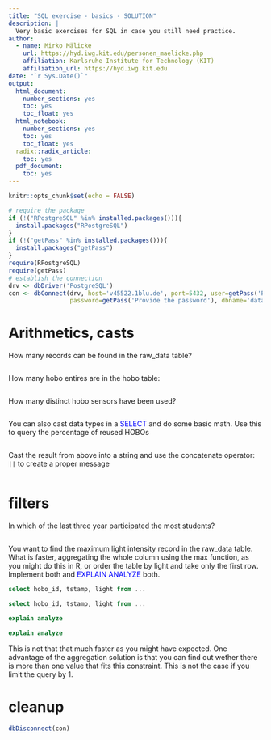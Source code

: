 ```yaml
---
title: "SQL exercise - basics - SOLUTION"
description: |
  Very basic exercises for SQL in case you still need practice.
author:
  - name: Mirko Mälicke
    url: https://hyd.iwg.kit.edu/personen_maelicke.php
    affiliation: Karlsruhe Institute for Technology (KIT)
    affiliation_url: https://hyd.iwg.kit.edu
date: "`r Sys.Date()`"
output:  
  html_document:
    number_sections: yes
    toc: yes
    toc_float: yes
  html_notebook:
    number_sections: yes
    toc: yes
    toc_float: yes
  radix::radix_article:
    toc: yes
  pdf_document:
    toc: yes
---
```

```r
knitr::opts_chunk$set(echo = FALSE)

# require the package
if (!("RPostgreSQL" %in% installed.packages())){
  install.packages("RPostgreSQL")
}
if (!("getPass" %in% installed.packages())){
  install.packages("getPass")
}
require(RPostgreSQL)
require(getPass)
# establish the connection
drv <- dbDriver('PostgreSQL')
con <- dbConnect(drv, host='v45522.1blu.de', port=5432, user=getPass('Provide the user'), 
                 password=getPass('Provide the password'), dbname='datamanagement')
```

# Arithmetics, casts

How many records can be found in the raw_data table?
```sql

```

How many hobo entires are in the hobo table:
```sql

```

How many distinct hobo sensors have been used?
```sql

```

You can also cast data types in a <span style="color: blue;">SELECT</span> and do some basic math. Use this to query the percentage of reused HOBOs
```sql

```

Cast the result from above into a string and use the concatenate operator: ``||`` to create a proper message
```sql

```

# filters

In which of the last three year participated the most students?
```sql

```

You want to find the maximum light intensity record in the raw_data table. What is faster, aggregating the whole column using the max function, as you might do this in R, or order the table by light and take only the first row. Implement both and <span style="color: blue;">EXPLAIN ANALYZE</span> both.
```sql
select hobo_id, tstamp, light from ...
```
```sql
select hobo_id, tstamp, light from ...
```
```sql
explain analyze 
```
```sql
explain analyze 
```

This is not that that much faster as you might have expected. One advantage of the aggregation solution is that you can find out wether there is more than one value that fits this constraint. This is not the case if you limit the query by 1. 


# cleanup
```r
dbDisconnect(con)
```

